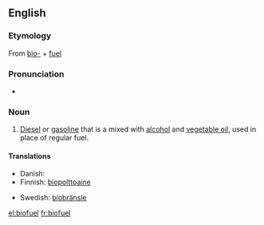 {{rfc|Definition}}
==English==
{{wikipedia}}
===Etymology===
From [[bio-]] + [[fuel]]

===Pronunciation===
* {{a|UK}} {{IPA|/ˈbaɪ.əʊˌfjʊ(.ə)l/}} {{SAMPA|/baI.@U%fjU(.@)l/}}

===Noun===
{{en-noun}}

#[[diesel|Diesel]] or [[gasoline]] that is a mixed with [[alcohol]] and [[vegetable oil]], used in place of regular fuel.


====Translations====

{{trans-top|Diesel or gasoline mixed with alcohol and vegetable oil}}
*Danish: {{t|da|biobrændsel}}
*Finnish: [[biopolttoaine]]
{{trans-mid}}
*Swedish: [[biobränsle]]
{{trans-bottom}}

[[el:biofuel]]
[[fr:biofuel]]